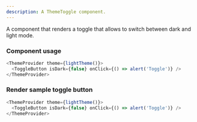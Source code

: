 ```yaml
---
description: A ThemeToggle component.
---
```



A component that renders a toggle that allows to switch between dark and light mode.

### Component usage

```js
<ThemeProvider theme={lightTheme()}>
  <ToggleButton isDark={false} onClick={() => alert('Toggle')} />
</ThemeProvider>
```

### Render sample toggle button

```js live
<ThemeProvider theme={lightTheme()}>
  <ToggleButton isDark={false} onClick={() => alert('Toggle')} />
</ThemeProvider>
```
